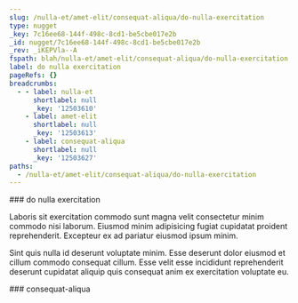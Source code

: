 ```yaml
---
slug: /nulla-et/amet-elit/consequat-aliqua/do-nulla-exercitation
type: nugget
_key: 7c16ee68-144f-498c-8cd1-be5cbe017e2b
_id: nugget/7c16ee68-144f-498c-8cd1-be5cbe017e2b
_rev: _iKEPVla--A
fspath: blah/nulla-et/amet-elit/consequat-aliqua/do-nulla-exercitation.md
label: do nulla exercitation
pageRefs: {}
breadcrumbs:
  - - label: nulla-et
      shortlabel: null
      _key: '12503610'
    - label: amet-elit
      shortlabel: null
      _key: '12503613'
    - label: consequat-aliqua
      shortlabel: null
      _key: '12503627'
paths:
  - /nulla-et/amet-elit/consequat-aliqua/do-nulla-exercitation
---
```


<NuggetArea>
<Nugget slug="/nulla-et/amet-elit/consequat-aliqua/do-nulla-exercitation" type="nugget" _key="7c16ee68-144f-498c-8cd1-be5cbe017e2b" _id="nugget/7c16ee68-144f-498c-8cd1-be5cbe017e2b" _rev="_iKEPVla--A" fspath="blah/nulla-et/amet-elit/consequat-aliqua/do-nulla-exercitation.md" label="do nulla exercitation" paths="/nulla-et/amet-elit/consequat-aliqua/do-nulla-exercitation">
<NuggetBody>
### do nulla exercitation

Laboris sit exercitation commodo sunt magna velit consectetur minim commodo nisi laborum. Eiusmod minim adipisicing fugiat cupidatat proident reprehenderit. Excepteur ex ad pariatur eiusmod ipsum minim.

Sint quis nulla id deserunt voluptate minim. Esse deserunt dolor eiusmod et cillum commodo consequat cillum. Esse velit esse incididunt reprehenderit deserunt cupidatat aliquip quis consequat anim ex exercitation voluptate eu.

</NuggetBody>
<Breadcrumbs>
<Crumbs>
<Crumb _key="12503610" label="nulla-et" /><Crumb _key="12503613" label="amet-elit" /><Crumb _key="12503627" label="consequat-aliqua" />
</Crumbs>
</Breadcrumbs>
</Nugget>

<NuggetsInbound>
</NuggetsInbound>
<NuggetsOutbound>
</NuggetsOutbound>
</NuggetArea>
<PassagesInbound>
<Passage direction="inbound" type="passage" _key="12503627" _id="passage/12503627" _rev="_iKEPVla--_" label="consequat-aliqua" passage="consequat-aliqua" fspath="blah/nulla-et/amet-elit/consequat-aliqua" paths="/nulla-et/amet-elit/consequat-aliqua" slug="/nulla-et/amet-elit/consequat-aliqua">
<NuggetBody>
### consequat-aliqua

</NuggetBody>
<Breadcrumbs>
<Crumbs>
<Crumb _key="12503610" label="nulla-et" /><Crumb _key="12503613" label="amet-elit" />
</Crumbs>
</Breadcrumbs>
</Passage>

</PassagesInbound>
<PassagesOutbound>
</PassagesOutbound>